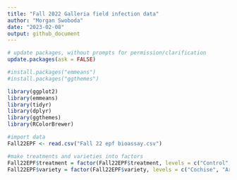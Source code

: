 ```yaml
---
title: "Fall 2022 Galleria field infection data"
author: "Morgan Swoboda"
date: "2023-02-08"
output: github_document
---
```


```r
# update packages, without prompts for permission/clarification
update.packages(ask = FALSE)

#install.packages("emmeans")
#install.packages("ggthemes")

library(ggplot2)
library(emmeans)
library(tidyr)
library(dplyr)
library(ggthemes)
library(RColorBrewer)

#import data
Fall22EPF <- read.csv("Fall 22 epf bioassay.csv")

#make treatments and varieties into factors
Fall22EPF$treatment = factor(Fall22EPF$treatment, levels = c("Control", "10Met", "10Bb"))
Fall22EPF$variety = factor(Fall22EPF$variety, levels = c("Cochise", "Armani"))
```


